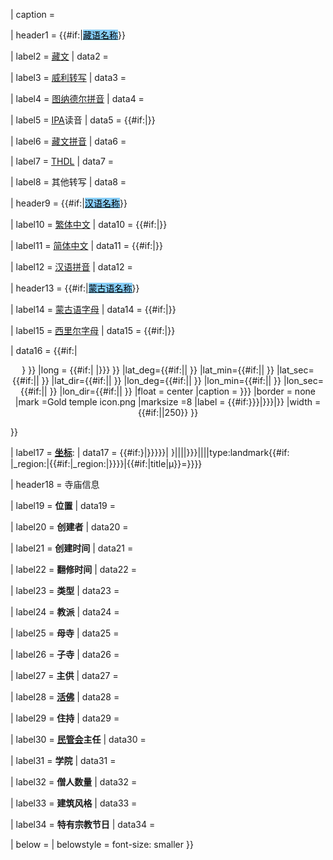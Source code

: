 {{Infobox
| bodyclass  = vcard
| abovestyle = background-color: #87CEFA; color: #000000
| headerstyle = background-color: #87CEFA; color: #000000
| labelstyle = font-weight: normal
| above      = {{{name}}}
| aboveclass = fn org

| image      = {{#if:{{{image|}}}|[[file:{{{image}}}|{{px|{{{image_size|}}}|frameless}}|alt={{{alt|}}}]]}}
| caption    = {{{caption|}}}

| header1    = {{#if:{{{t|}}}{{{w|}}}{{{to|}}}{{{ipa|}}}{{{z|}}}{{{thdl|}}}{{{e|}}}|[[藏语|<span style="background:#87CEFA; color:#000000;">藏语名称</span>]]}}

| label2     = [[藏文]]
| data2      = {{藏|{{{t|}}}}}

| label3     = [[威利转写方案|威利转写]]
| data3      = {{{w|}}}

| label4     = [[图纳德尔拼音系统|图纳德尔拼音]]
| data4      = {{{to|}}}

| label5     = [[Wikipedia:IPA|IPA]]读音
| data5      = {{#if:{{{ipa|}}}|{{IPA|[{{{ipa}}}]}}}}

| label6     = [[藏文拼音系统|藏文拼音]] 
| data6      = {{{z|}}}

| label7     = [[THDL方案|THDL]]
| data7      = {{{thdl|}}}

| label8     = 其他转写
| data8      = {{{e|}}}

| header9    = {{#if:{{{tc|}}}{{{s|}}}{{{p|}}}|[[汉语|<span style="background:#87CEFA; color:#000000;">汉语名称</span>]]}}

| label10    = [[繁体中文]]
| data10     = {{#if:{{{tc|}}}|{{lang|zh-hant|{{{tc|}}}}}}}

| label11    = [[简体中文]]
| data11     = {{#if:{{{s|}}}|{{lang|zh-hans|{{{s|}}}}}}}

| label12    = [[汉语拼音]]
| data12     = {{{p|}}}

| header13    = {{#if:{{{m|}}}{{{k|}}}|[[蒙古语|<span style="background:#87CEFA; color:#000000;">蒙古语名称</span>]]}}

| label14    = [[蒙古语字母]]
| data14     = {{#if:{{{m|}}}|{{MongolUnicode|{{{m|}}}}}}}

| label15    = [[西里尔字母]]
| data15     = {{#if:{{{k|}}}|{{lang|ru|{{{k|}}}}}}}

| data16    = {{#if:{{{pushpin_map|}}}|<center>{{Location map|{{{pushpin_map}}}
|alt = {{{pushpin_map_alt|}}}
|lat = {{#if:{{{latm|}}}{{{latNS|}}}| |{{{latd|{{{latitude|<noinclude>32</noinclude>}}}}}} }}
|long = {{#if:{{{longm|}}}{{{longEW|}}}| |{{{longd|{{{longitude|<noinclude>80</noinclude>}}}}}} }}
|lat_deg={{#if:{{{latm|}}}{{{latNS|}}}|{{{latd|}}}| }}
|lat_min={{#if:{{{latm|}}}{{{latNS|}}}|{{{latm|}}}| }}
|lat_sec={{#if:{{{lats|}}}{{{latNS|}}}|{{{lats|}}}| }}
|lat_dir={{#if:{{{latNS|}}}|{{{latNS|}}}| }}
|lon_deg={{#if:{{{longm|}}}{{{longEW|}}}|{{{longd|}}}| }}
|lon_min={{#if:{{{longm|}}}{{{longEW|}}}|{{{longm|}}}| }}
|lon_sec={{#if:{{{longs|}}}{{{longEW|}}}|{{{longs|}}}| }}
|lon_dir={{#if:{{{longEW|}}}|{{{longEW|}}}| }}
|float = center
|caption = {{{map_caption|Location within {{{pushpin_map}}}}}}
|border = none
|mark       =Gold temple icon.png
|marksize   =8
|label      = {{#if:{{{map dot label|{{{map_dot_label|}}}}}}|{{{map dot label|{{{map_dot_label}}}}}}|{{PAGENAME}}}}
|width = {{#if:{{{map_size|}}}|{{{map_size}}}|250}}
}}</center>}}

| label17    = '''[[经纬度|坐标]]''':
| data17     = {{#if:{{both|{{{latitude|{{{latd|}}}}}}|{{{longitude|{{{longd|}}}}}}}}|
{{Geobox coor|{{{latitude|{{{latd|}}}}}}|{{{latm|}}}|{{{lats|}}}|{{{latNS|}}}|{{{longitude|{{{longd|}}}}}}|{{{longm|}}}|{{{longs|}}}|{{{longEW|}}}|type:landmark{{#if: {{{iso_region|}}}|_region:{{{iso_region}}}|{{#if:{{{location_country|}}}|_region:{{CountryAbbr|{{{location_country}}}|}}|}}}}|{{#if:{{{coordinates_display|}}}|title|μ}}={{{coordinates_display|}}}}}}}

| header18   = 寺庙信息

| label19    = '''位置'''
| data19     = {{{location|}}}

| label20    = '''创建者'''
| data20     = {{{founded_by|}}}

| label21    = '''创建时间'''
| data21     = {{{date_founded|}}}

| label22    = '''翻修时间'''
| data22     = {{{date_renovated|}}}

| label23    = '''类型'''
| data23     = {{{type|[[苯教]]}}}

| label24    = '''教派'''
| data24     = {{{sect|}}}

| label25    = '''母寺'''
| data25     = {{{mather|}}}

| label26    = '''子寺'''
| data26     ={{{children|}}}

| label27    = '''主供'''
| data27     = {{{dedicated_to|}}}

| label28    = '''[[活佛]]'''
| data28     = {{{tulku|}}}

| label29    = '''住持'''
| data29     = {{{head_lama|}}}

| label30    = '''[[寺庙民主管理委员会|民管会]]主任'''
| data30     = {{{head_mgh|}}}

| label31    = '''学院'''
| data31     = {{{colleges|}}}

| label32    = '''僧人数量'''
| data32     = {{{no._of_monks|}}}

| label33    = '''建筑风格'''
| data33     = {{{architecture|}}}

| label34    = '''特有宗教节日'''
| data34     = {{{festivals|}}}

| below      = {{{footnotes|}}}
| belowstyle = font-size: smaller
}}<noinclude>
{{documentation}}
</noinclude>